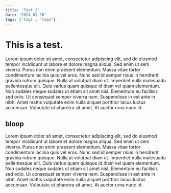 ```yaml
---
title: 'Test 1'
date: '2024-01-10'
tags: ['tag1', 'tag2']
---
```


# This is a test.
Lorem ipsum dolor sit amet, consectetur adipiscing elit, sed do eiusmod tempor incididunt ut labore et dolore magna aliqua. Sed enim ut sem viverra. Purus non enim praesent elementum. Massa vitae tortor condimentum lacinia quis vel eros. Nunc sed id semper risus in hendrerit gravida rutrum quisque. Nulla at volutpat diam ut. Imperdiet nulla malesuada pellentesque elit. Quis varius quam quisque id diam vel quam elementum. Non sodales neque sodales ut etiam sit amet nisl. Elementum eu facilisis sed odio. Ut consequat semper viverra nam. Suspendisse in est ante in nibh. Amet mattis vulputate enim nulla aliquet porttitor lacus luctus accumsan. Vulputate ut pharetra sit amet. At auctor urna nunc id.

## bloop
Lorem ipsum dolor sit amet, consectetur adipiscing elit, sed do eiusmod tempor incididunt ut labore et dolore magna aliqua. Sed enim ut sem viverra. Purus non enim praesent elementum. Massa vitae tortor condimentum lacinia quis vel eros. Nunc sed id semper risus in hendrerit gravida rutrum quisque. Nulla at volutpat diam ut. Imperdiet nulla malesuada pellentesque elit. Quis varius quam quisque id diam vel quam elementum. Non sodales neque sodales ut etiam sit amet nisl. Elementum eu facilisis sed odio. Ut consequat semper viverra nam. Suspendisse in est ante in nibh. Amet mattis vulputate enim nulla aliquet porttitor lacus luctus accumsan. Vulputate ut pharetra sit amet. At auctor urna nunc id.

